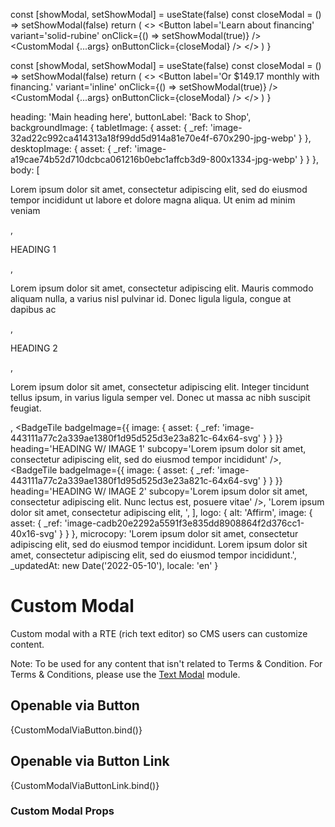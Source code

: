 
  const [showModal, setShowModal] = useState(false)
  const closeModal = () => setShowModal(false)
  return (
    <>
      <Button
        label='Learn about financing'
        variant='solid-rubine'
        onClick={() => setShowModal(true)}
      />
      <Modal showModal={showModal} onClose={closeModal} locale='en'>
        <CustomModal {...args} onButtonClick={closeModal} />
      </Modal>
    </>
  )
}

  const [showModal, setShowModal] = useState(false)
  const closeModal = () => setShowModal(false)
  return (
    <>
      <Button
        label='Or $149.17 monthly with financing.'
        variant='inline'
        onClick={() => setShowModal(true)}
      />
      <Modal showModal={showModal} onClose={closeModal} locale='en'>
        <CustomModal {...args} onButtonClick={closeModal} />
      </Modal>
    </>
  )
}

<Meta title='Modules/Custom Modal' component={CustomModal} />

  heading: 'Main heading here',
  buttonLabel: 'Back to Shop',
  backgroundImage: {
    tabletImage: {
      asset: {
        _ref: 'image-32ad22c992ca414313a18f99dd5d914a81e70e4f-670x290-jpg-webp'
      }
    },
    desktopImage: {
      asset: {
        _ref: 'image-a19cae74b52d710dcbca061216b0ebc1affcb3d9-800x1334-jpg-webp'
      }
    }
  },
  body: [
    <p>
      Lorem ipsum dolor sit amet, consectetur adipiscing elit, sed do eiusmod
      tempor incididunt ut labore et dolore magna aliqua. Ut enim ad minim
      veniam
    </p>,
    <p>HEADING 1</p>,
    <p>
      Lorem ipsum dolor sit amet, consectetur adipiscing elit. Mauris commodo
      aliquam nulla, a varius nisl pulvinar id. Donec ligula ligula, congue at
      dapibus ac
    </p>,
    <p>HEADING 2</p>,
    <p>
      Lorem ipsum dolor sit amet, consectetur adipiscing elit. Integer tincidunt
      tellus ipsum, in varius ligula semper vel. Donec ut massa ac nibh suscipit
      feugiat.
    </p>,
    <BadgeTile
      badgeImage={{
        image: {
          asset: {
            _ref: 'image-443111a77c2a339ae1380f1d95d525d3e23a821c-64x64-svg'
          }
        }
      }}
      heading='HEADING W/ IMAGE 1'
      subcopy='Lorem ipsum dolor sit amet, consectetur adipiscing elit, sed do eiusmod tempor incididunt'
    />,
    <BadgeTile
      badgeImage={{
        image: {
          asset: {
            _ref: 'image-443111a77c2a339ae1380f1d95d525d3e23a821c-64x64-svg'
          }
        }
      }}
      heading='HEADING W/ IMAGE 2'
      subcopy='Lorem ipsum dolor sit amet, consectetur adipiscing elit. Nunc lectus est, posuere vitae'
    />,
    'Lorem ipsum dolor sit amet, consectetur adipiscing elit, ',
    <CtaLink
      variant='inline'
      url='https://ca.endy.com/'
      label='sed do eiusmod tempor incididunt'
    />
  ],
  logo: {
    alt: 'Affirm',
    image: {
      asset: {
        _ref: 'image-cadb20e2292a5591f3e835dd8908864f2d376cc1-40x16-svg'
      }
    }
  },
  microcopy:
    'Lorem ipsum dolor sit amet, consectetur adipiscing elit, sed do eiusmod tempor incididunt. Lorem ipsum dolor sit amet, consectetur adipiscing elit, sed do eiusmod tempor incididunt.',
  _updatedAt: new Date('2022-05-10'),
  locale: 'en'
}

# Custom Modal

Custom modal with a RTE (rich text editor) so CMS users can customize content.

Note: To be used for any content that isn't related to Terms & Condition. For Terms & Conditions, please use the [Text Modal](/docs/modules-text-modal--text-modal-v-1) module.

## Openable via Button

<Canvas>
  <Story
    name='Custom Modal v1'
    args={{
      ...customModalArgs
    }}
  >
    {CustomModalViaButton.bind()}
  </Story>
</Canvas>

## Openable via Button Link

<Canvas>
  <Story
    name='Custom Modal v2'
    args={{
      ...customModalArgs
    }}
  >
    {CustomModalViaButtonLink.bind()}
  </Story>
</Canvas>

### Custom Modal Props

<ArgsTable of={CustomModal} />
